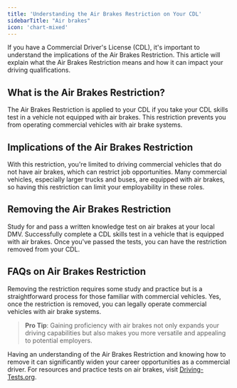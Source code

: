 ```yaml
---
title: 'Understanding the Air Brakes Restriction on Your CDL'
sidebarTitle: "Air brakes"
icon: 'chart-mixed'
---
```


If you have a Commercial Driver's License (CDL), it's important to understand the implications of the Air Brakes Restriction. This article will explain what the Air Brakes Restriction means and how it can impact your driving qualifications.

## What is the Air Brakes Restriction?

<AccordionGroup>
  <Accordion title="Air Brakes Restriction Explained">
    The Air Brakes Restriction is applied to your CDL if you take your CDL skills test in a vehicle not equipped with air brakes. This restriction prevents you from operating commercial vehicles with air brake systems.
  </Accordion>
</AccordionGroup>

## Implications of the Air Brakes Restriction

<CardGroup cols={2}>
  <Card title="Limitation on Vehicle Types" icon="ban">
    With this restriction, you're limited to driving commercial vehicles that do not have air brakes, which can restrict job opportunities.
  </Card>

  <Card title="Impact on Employment" icon="briefcase">
    Many commercial vehicles, especially larger trucks and buses, are equipped with air brakes, so having this restriction can limit your employability in these roles.
  </Card>
</CardGroup>

## Removing the Air Brakes Restriction

<Steps>
  <Step title="Pass an Air Brakes Knowledge Test">
    Study for and pass a written knowledge test on air brakes at your local DMV.
  </Step>

  <Step title="Complete a Skills Test in an Air Brake-Equipped Vehicle">
    Successfully complete a CDL skills test in a vehicle that is equipped with air brakes.
  </Step>

  <Step title="Update Your CDL">
    Once you've passed the tests, you can have the restriction removed from your CDL.
  </Step>
</Steps>

## FAQs on Air Brakes Restriction

<AccordionGroup>
  <Accordion title="Is it difficult to remove the Air Brakes Restriction?">
    Removing the restriction requires some study and practice but is a straightforward process for those familiar with commercial vehicles.
  </Accordion>

  <Accordion title="Can I drive any air brake-equipped vehicle after removing the restriction?">
    Yes, once the restriction is removed, you can legally operate commercial vehicles with air brake systems.
  </Accordion>
</AccordionGroup>

> **Pro Tip**: Gaining proficiency with air brakes not only expands your driving capabilities but also makes you more versatile and appealing to potential employers.

Having an understanding of the Air Brakes Restriction and knowing how to remove it can significantly widen your career opportunities as a commercial driver. For resources and practice tests on air brakes, visit [Driving-Tests.org](https://driving-tests.org).
